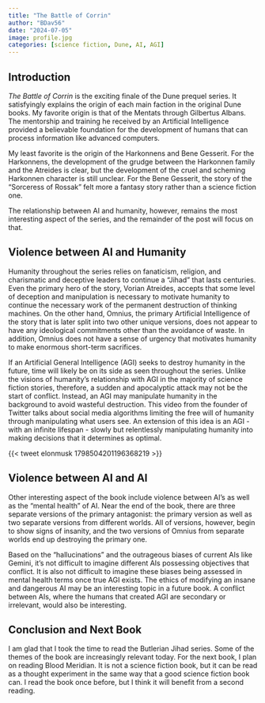 ```yaml
---
title: "The Battle of Corrin"
author: "BDav56"
date: "2024-07-05"
image: profile.jpg
categories: [science fiction, Dune, AI, AGI]
---
```


## Introduction

*The Battle of Corrin* is the exciting finale of the Dune prequel series. It satisfyingly explains the origin of each main faction in the original Dune books. My favorite origin is that of the Mentats through Gilbertus Albans. The mentorship and training he received by an Artificial Intelligence provided a believable foundation for the development of humans that can process information like advanced computers.

My least favorite is the origin of the Harkonnens and Bene Gesserit. For the Harkonnens, the development of the grudge between the Harkonnen family and the Atreides is clear, but the development of the cruel and scheming Harkonnen character is still unclear. For the Bene Gesserit, the story of the "Sorceress of Rossak" felt more a fantasy story rather than a science fiction one.

The relationship between AI and humanity, however, remains the most interesting aspect of the series, and the remainder of the post will focus on that.

## Violence between AI and Humanity

Humanity throughout the series relies on fanaticism, religion, and charismatic and deceptive leaders to continue a "Jihad" that lasts centuries. Even the primary hero of the story, Vorian Atreides, accepts that some level of deception and manipulation is necessary to motivate humanity to continue the necessary work of the permanent destruction of thinking machines. On the other hand, Omnius, the primary Artificial Intelligence of the story that is later split into two other unique versions, does not appear to have any ideological commitments other than the avoidance of waste. In addition, Omnius does not have a sense of urgency that motivates humanity to make enormous short-term sacrifices.

If an Artificial General Intelligence (AGI) seeks to destroy humanity in the future, time will likely be on its side as seen throughout the series. Unlike the visions of humanity's relationship with AGI in the majority of science fiction stories, therefore, a sudden and apocalyptic attack may not be the start of conflict. Instead, an AGI may manipulate humanity in the background to avoid wasteful destruction. This video from the founder of Twitter talks about social media algorithms limiting the free will of humanity through manipulating what users see. An extension of this idea is an AGI - with an infinite lifespan - slowly but relentlessly manipulating humanity into making decisions that it determines as optimal.

{{< tweet elonmusk 1798504201196368219 >}}

## Violence between AI and AI

Other interesting aspect of the book include violence between AI's as well as the "mental health" of AI. Near the end of the book, there are three separate versions of the primary antagonist: the primary version as well as two separate versions from different worlds. All of versions, however, begin to show signs of insanity, and the two versions of Omnius from separate worlds end up destroying the primary one. 

Based on the "hallucinations" and the outrageous biases of current AIs like Gemini, it's not difficult to imagine different AIs possessing objectives that conflict. It is also not difficult to imagine these biases being assessed in mental health terms once true AGI exists. The ethics of modifying an insane and dangerous AI may be an interesting topic in a future book. A conflict between AIs, where the humans that created AGI are secondary or irrelevant, would also be interesting.  

## Conclusion and Next Book

I am glad that I took the time to read the Butlerian Jihad series. Some of the themes of the book are increasingly relevant today. For the next book, I plan on reading Blood Meridian. It is not a science fiction book, but it can be read as a thought experiment in the same way that a good science fiction book can. I read the book once before, but I think it will benefit from a second reading.